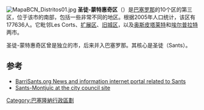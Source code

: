 [[Image:MapaBCN_Distritos01.jpg|thumb]]
'''圣徒-蒙特惠奇区'''（{{lang-ca|'''Sants-Montjuïc'''}}）是[[巴塞罗那|巴塞罗那]]的10个区的第三区，位于该市的南部，包括一些非常不同的地区。根据2005年人口统计，该区有177636人。它毗邻Les Corts、[[扩展区|扩展区]]、[[旧城区_(巴塞罗那)|旧城区]]，以及[[略夫雷加特河畔奥斯皮塔莱特|奥斯皮塔莱特]]和[[略夫雷加特河畔埃尔普拉特|埃尔普拉特]]两市。

圣徒-蒙特惠奇区曾是独立的市，后来并入巴塞罗那。其核心是圣徒（Sants）。

==参考==
{{Commonscat|Sants-Montjuïc|圣徒-蒙特惠奇}}
*[http://www.barrisants.org BarriSants.org News and information internet portal related to Sants] {{Wayback|url=http://www.barrisants.org/ |date=20201125014548 }}
*[http://www.bcn.es/sants-montjuic Sants-Montjuïc at the city council site] {{Wayback|url=http://www.bcn.es/sants-montjuic |date=20111127122210 }}

{{coord|41|21|47.82|N|2|09|45.32|E|type:city_region:ES_source:frwiki|display=title}}

[[Category:巴塞隆納行政區劃|Category:巴塞隆納行政區劃]]